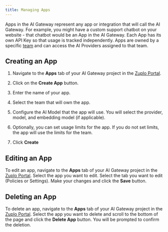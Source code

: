 ```yaml
---
title: Managing Apps
---
```


Apps in the AI Gateway represent any app or integration that will call the AI
Gateway. For example, you might have a custom support chatbot on your website -
that chatbot would be an App in the AI Gateway. Each App has its own API Key so
that usage is tracked independently. Apps are owned by a specific
[team](./teams.mdx) and can access the AI Providers assigned to that team.

## Creating an App

<Stepper>

1. Navigate to the **Apps** tab of your AI Gateway project in the
   [Zuplo Portal](https://portal.zuplo.com).

1. Click on the **Create App** button.

1. Enter the name of your app.

1. Select the team that will own the app.

1. Configure the AI Model that the app will use. You will select the provider,
   model, and embedding model (if applicable).

1. Optionally, you can set usage limits for the app. If you do not set limits,
   the app will use the limits for the team.

1. Click **Create**

</Stepper>

## Editing an App

To edit an app, navigate to the **Apps** tab of your AI Gateway project in the
[Zuplo Portal](https://portal.zuplo.com). Select the app you want to edit.
Select the tab you want to edit (Policies or Settings). Make your changes and
click the **Save** button.

## Deleting an App

To delete an app, navigate to the **Apps** tab of your AI Gateway project in the
[Zuplo Portal](https://portal.zuplo.com). Select the app you want to delete and
scroll to the bottom of the page and click the **Delete App** button. You will
be prompted to confirm the deletion.
